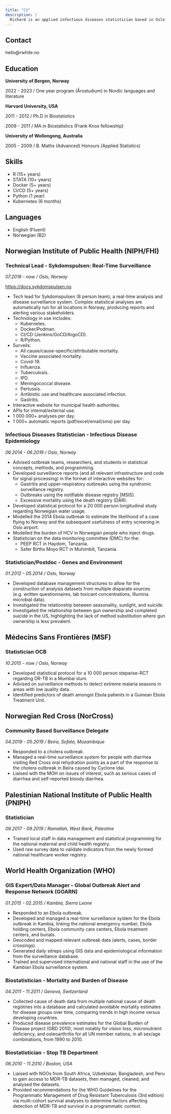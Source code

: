 ```yaml
---
title: "CV"
description: |
  Richard is an applied infectious diseases statistician based in Oslo, Norway. He is currently employed as the tech lead for [Sykdomspulsen](https://docs.sykdomspulsen.no), a real-time analysis and disease surveillance system based in the Norwegian Institute of Public Health (Folkehelseinstituttet). His international field experience includes developing and managing surveillance systems for Ebola in Sierra Leone, acute watery diarrhea/cholera in Mozambique, and maternal health in Palestine.
---
```


## Contact

hello@rwhite.no

## Education

**University of Bergen, Norway**

2022 - 2023 / One year program (Årsstudium) in Nordic languages and literature

**Harvard University, USA**

2011 - 2012 / Ph.D in Biostatistics

2009 - 2011 / MA in Biostatistics (Frank Knox fellowship)

**University of Wollongong, Australia**

2005 - 2009 / B. Maths (Advanced) Honours (Applied Statistics)

## Skills

- R (15+ years)
- STATA (10+ years)
- Docker (5+ years)
- CI/CD (5+ years)
- Python (1 year)
- Kubernetes (6 months)

## Languages

- English (Fluent)
- Norwegian (B2)

## Norwegian Institute of Public Health (NIPH/FHI)

### Technical Lead - Sykdomspulsen: Real-Time Surveillance

*07.2019 - now / Oslo, Norway*

<https://docs.sykdomspulsen.no>

-   Tech lead for Sykdomspulsen (8 person team), a real-time analysis and disease surveillance system. Complex statistical analyses are automatically run for all locations in Norway, producing reports and alerting various stakeholders.
-   Technology in use includes:
    -   Kubernetes.
    -   Docker/Podman.
    -   CI/CD (Jenkins/GoCD/ArgoCD).
    -   R/Python.
-   Surveils:
    -   All cause/cause-specific/attributable mortality.
    -   Vaccine associated mortality.
    -   Covid-19.
    -   Influenza.
    -   Tuberculosis.
    -   IPD.
    -   Meningococcal disease.
    -   Pertussis.
    -   Antibiotic use and healthcare associated infection.
    -   Gastritis.
-   Interactive website for municipal health authorities.
-   APIs for internal/external use.
-   1 000 000+ analyses per day.
-   1 000+ automatic reports (pdf/excel/email/sms) per day.

### Infectious Diseases Statistician - Infectious Disease Epidemiology

*06.2014 - 06.2019 / Oslo, Norway*

-   Advised outbreak teams, researchers, and students in statistical concepts, methods, and programming.
-   Developed surveillance reports (and all relevant infrastructure and code for signal processing) in the format of interactive websites for:
    -   Gastritis and upper-respiratory outbreaks using the syndromic surveillance registry.
    -   Outbreaks using the notifiable disease registry (MSIS).
    -   Excessive mortality using the death registry (DÅR).
-   Developed statistical protocol for a 20 000 person longitudinal study regarding Norwegian water usage.
-   Modelled the 2014 Ebola outbreak to estimate the likelihood of a case flying to Norway and the subsequent usefulness of entry screening in Oslo airport.
-   Modelled the burden of HCV in Norwegian people who inject drugs.
-   Statistician on the data monitoring committee (DMC) for the:
    -   PEEP RCT in Haydom, Tanzania.
    -   Safer Births Moyo RCT in Muhimbili, Tanzania.

### Statistician/Postdoc - Genes and Environment

*01.2012 - 05.2014 / Oslo, Norway*

-   Developed database management structures to allow for the construction of analysis datasets from multiple disparate sources (e.g. written questionnaires, lab toxicant concentrations, Illumina microbial data).
-   Investigated the relationship between seasonality, sunlight, and suicide.
-   Investigated the relationship between gun ownership and completed suicide in the US, highlighting the lack of method substitution where gun ownership is less prevalent.

## Médecins Sans Frontières (MSF)

### Statistician OCB

*10.2015 - now / Oslo, Norway*

-   Developed statistical protocol for a 10 000 person stepwise-RCT regarding DR-TB in a Mumbai slum.
-   Advised on surveillance methods to detect extreme malaria seasons in areas with low quality data.
-   Identified predictors of death amongst Ebola patients in a Guinean Ebola Treatment Unit.

## Norwegian Red Cross (NorCross)

### Community Based Surveillance Delegate

*04.2019 - 05.2019 / Beira, Sofala, Mozambique*

-   Responded to a cholera outbreak.
-   Managed a real-time surveillance system for people with diarrhea visiting Red Cross oral rehydration points as a part of the response to the cholera outbreak in Beira caused by Cyclone Idai.
-   Liaised with the MOH on issues of interest, such as serious cases of diarrhea and self-reported bloody diarrhea.

## Palestinian National Institute of Public Health (PNIPH)

### Statistician

*09.2017 - 09.2019 / Ramallah, West Bank, Palestine*

-   Trained local staff in data management and statistical programming for the national maternal and child health registry.
-   Used raw survey data to validate indicators from the newly formed national healthcare worker registry.

## World Health Organization (WHO)

### GIS Expert/Data Manager - Global Outbreak Alert and Response Network (GOARN)

*01.2015 - 02.2015 / Kambia, Sierra Leone*

-   Responded to an Ebola outbreak.
-   Developed and managed a real-time surveillance system for the Ebola outbreak in Kambia, linking the national emergency number, Ebola holding centers, Ebola community care centers, Ebola treatment centers, and burials.
-   Geocoded and mapped relevant outbreak data (alerts, cases, border crossings).
-   Generated daily sitreps using GIS data and epidemiological information from the surveillance database.
-   Trained and supervised international and national staff in the use of the Kambian Ebola surveillance system.

### Biostatistician - Mortality and Burden of Disease

*04.2011 - 11.2011 / Geneva, Switzerland*

-   Collected cause of death data from multiple national cause of death registries into a database and calculated avoidable mortality estimates for disease groups over time, comparing trends in high income versus developing countries.
-   Produced disease prevalence estimates for the Global Burden of Disease project (GBD 2010), most notably for vision loss, micronutrient deficiency, and osteoarthritis for all UN member nations, in all sex/age combinations, from 1990 to 2010.

### Biostatistician - Stop TB Department

*06.2010 - 11.2010 / Boston, USA*

-   Liaised with NGOs from South Africa, Uzbekistan, Bangladesh, and Peru to gain access to MDR-TB datasets, then managed, cleaned, and analysed the datasets.
-   Provided recommendations for the WHO Guidelines for the Programmatic Management of Drug Resistant Tuberculosis (3rd edition) via multi-cohort survival analyses to determine factors affecting detection of MDR-TB and survival in a programmatic context.
